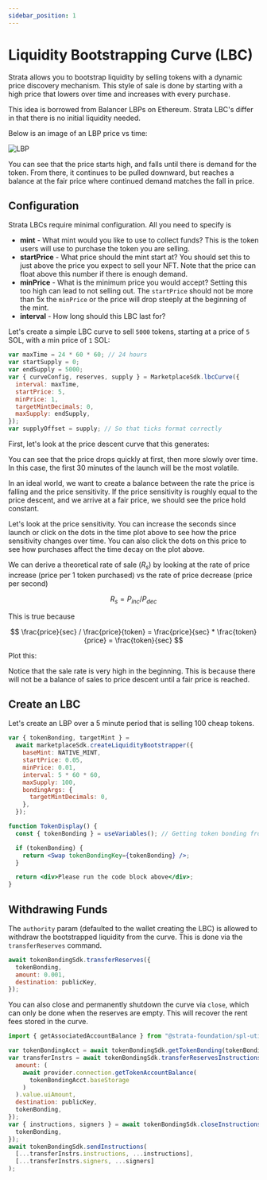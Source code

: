 ```yaml
---
sidebar_position: 1
---
```


# Liquidity Bootstrapping Curve (LBC)

Strata allows you to bootstrap liquidity by selling tokens with a dynamic price discovery mechanism. This style of sale is done by starting with a high price that lowers over time and
increases with every purchase.

This idea is borrowed from Balancer LBPs on Ethereum. Strata LBC's differ in that there is no initial liquidity needed.

Below is an image of an LBP price vs time:

![LBP](./lbp.png)

You can see that the price starts high, and falls until there is demand for the token. From there, it continues to be pulled downward,
but reaches a balance at the fair price where continued demand matches the fall in price.

## Configuration

Strata LBCs require minimal configuration. All you need to specify is

- **mint** - What mint would you like to use to collect funds? This is the token users will use to purchase the token you are selling.
- **startPrice** - What price should the mint start at? You should set this to just above the price you expect to sell your NFT. Note that the price can float above this number if there is enough demand.
- **minPrice** - What is the minimum price you would accept? Setting this too high can lead to not selling out. The `startPrice` should not be more than 5x the `minPrice` or the price will drop steeply at the beginning of the mint.
- **interval** - How long should this LBC last for?

Let's create a simple LBC curve to sell `5000` tokens, starting at a price of `5` SOL, with a min price of `1` SOL:


```jsx async
var maxTime = 24 * 60 * 60; // 24 hours
var startSupply = 0;
var endSupply = 5000;
var { curveConfig, reserves, supply } = MarketplaceSdk.lbcCurve({
  interval: maxTime,
  startPrice: 5,
  minPrice: 1,
  targetMintDecimals: 0,
  maxSupply: endSupply,
});
var supplyOffset = supply; // So that ticks format correctly
```

First, let's look at the price descent curve that this generates:

<CurveConfiguratorFromVariables
  priceVsSupply={false}
  priceVsTime
  rateVsTime={false}
/>

You can see that the price drops quickly at first, then more slowly over time. In this case, the first 30 minutes of the launch
will be the most volatile.

In an ideal world, we want to create a balance between the rate the price is falling and the price sensitivity.
If the price sensitivity is roughly equal to the price descent, and we arrive at a fair price, we should see the price hold constant.

Let's look at the price sensitivity. You can increase the seconds since launch or click on the dots in the time plot above to see how the price
sensitivity changes over time. You can also click the dots on this price to see how purchases affect the time decay on the plot above.

<CurveConfiguratorFromVariables
  priceVsSupply
  priceVsTime={false}
  rateVsTime={false}
/>

We can derive a theoretical rate of sale ($R_s$) by looking at the rate of price increase (price per 1 token purchased) vs
the rate of price decrease (price per second)

$$
R_s = P_{inc} / P_{dec}
$$

This is true because

$$
 \frac{price}{sec} / \frac{price}{token} =  \frac{price}{sec} * \frac{token}{price} = \frac{token}{sec}
$$

Plot this:

<CurveConfiguratorFromVariables
  priceVsSupply={false}
  priceVsTime={false}
  rateVsTime={true}
/>
<CurveConfiguratorFromVariables
  priceVsSupply={false}
  priceVsTime={false}
  rateVsTime={false}
  salesVsTime={true}
/>

Notice that the sale rate is very high in the beginning. This is because there will not be a balance of sales to price descent until
a fair price is reached.

## Create an LBC

Let's create an LBP over a 5 minute period that is selling 100 cheap tokens.

```js async name=lbc
var { tokenBonding, targetMint } =
  await marketplaceSdk.createLiquidityBootstrapper({
    baseMint: NATIVE_MINT,
    startPrice: 0.05,
    minPrice: 0.01,
    interval: 5 * 60 * 60,
    maxSupply: 100,
    bondingArgs: {
      targetMintDecimals: 0,
    },
  });
```

```jsx live
function TokenDisplay() {
  const { tokenBonding } = useVariables(); // Getting token bonding from above code;

  if (tokenBonding) {
    return <Swap tokenBondingKey={tokenBonding} />;
  }

  return <div>Please run the code block above</div>;
}
```

## Withdrawing Funds

The `authority` param (defaulted to the wallet creating the LBC) is allowed to withdraw the bootstrapped liquidity from
the curve. This is done via the `transferReserves` command.

```js async deps=lbc
await tokenBondingSdk.transferReserves({
  tokenBonding,
  amount: 0.001,
  destination: publicKey,
});
```

You can also close and permanently shutdown the curve via `close`, which can only be done when the reserves are empty. This will
recover the rent fees stored in the curve.

```js
import { getAssociatedAccountBalance } from "@strata-foundation/spl-utils";
```

```js async deps=lbc
var tokenBondingAcct = await tokenBondingSdk.getTokenBonding(tokenBonding);
var transferInstrs = await tokenBondingSdk.transferReservesInstructions({
  amount: (
    await provider.connection.getTokenAccountBalance(
      tokenBondingAcct.baseStorage
    )
  ).value.uiAmount,
  destination: publicKey,
  tokenBonding,
});
var { instructions, signers } = await tokenBondingSdk.closeInstructions({
  tokenBonding,
});
await tokenBondingSdk.sendInstructions(
  [...transferInstrs.instructions, ...instructions],
  [...transferInstrs.signers, ...signers]
);
```
